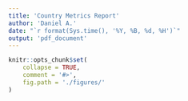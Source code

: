 ```yaml
---
title: 'Country Metrics Report'
author: 'Daniel A.'
date: "`r format(Sys.time(), '%Y, %B, %d, %H')`"
output: 'pdf_document'
---
```


```r
knitr::opts_chunk$set(
    collapse = TRUE,
    comment = '#>',
    fig.path = './figures/'
)
```

